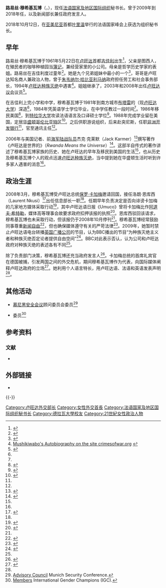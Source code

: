{{noteTA	
|1=zh:卢旺达;zh-hans:卢旺达;zh-hk:盧旺達;zh-tw:盧安達;
|2=zh-hans:基加利;zh-hk:基加利;zh-tw:吉佳利;
}}
{{Infobox officeholder
| name             = 路易丝‧穆希基瓦博<br />{{lang|rw|Louise Mushikiwabo}}
| honorific-prefix = [[阁下|阁下]]
| image            = Louise Mushikiwabo, 2008 (cropped).jpg
| office           = 第4任[[法语国家及地区国际组织|法语国家及地区国际组织]]秘书长
| term_start       = 2019年1月3日<ref>{{cite web |title=Francophonie - Prise de fonctions de Louise Mushikiwabo au poste de Secrétaire générale de la Francophonie (03.01.19) |url=https://www.diplomatie.gouv.fr/fr/politique-etrangere-de-la-france/francophonie-et-langue-francaise/actualites-et-evenements-lies-a-la-francophonie-et-a-la-langue-francaise/actualites-et-evenements-2018-lies-a-la-francophonie-et-a-la-langue-francaise/article/francophonie-prise-de-fonctions-de-louise-mushikiwabo-au-poste-de-secretaire |website=Ministère de l’Europe et des Affaires étrangères |accessdate=2021-04-08 |date=2019-01-03 |archive-date=2021-03-02 |archive-url=https://web.archive.org/web/20210302175728/https://www.diplomatie.gouv.fr/fr/politique-etrangere-de-la-france/francophonie-et-langue-francaise/actualites-et-evenements-lies-a-la-francophonie-et-a-la-langue-francaise/actualites-et-evenements-2018-lies-a-la-francophonie-et-a-la-langue-francaise/article/francophonie-prise-de-fonctions-de-louise-mushikiwabo-au-poste-de-secretaire |dead-url=no }}</ref>
| term_end         = 
| predecessor     = [[庄美楷|庄美楷]]
| party          = 无党派
| office1          = {{tsl|en|Ministry of Foreign Affairs and Cooperation (Rwanda)|卢旺达外交与合作部|卢旺达外交部长}}
| term_start1      = 2009年12月4日<ref name="Karuhanga">{{cite news |author=Karuhanga, James |title=Museminali Hands Over to Mushikiwabo |newspaper=The New Times |location=Rwanda |date=2009-12-06 |url=http://allafrica.com/stories/200912070644.html |access-date=2010-09-17 |archive-date=2012-10-17 |archive-url=https://web.archive.org/web/20121017052951/http://allafrica.com/stories/200912070644.html |dead-url=no }}</ref>
| term_end1        = 2018年10月18日
| predecessor1     = {{tsl|en|Rosemary Museminali|罗斯玛丽·穆塞米纳利}}<ref name="Karuhanga" />
| president1       = [[保罗·卡加梅|保罗·卡加梅]]
| successor1       = {{tsl|en|Richard Sezibera|里夏尔·塞齐贝拉}}
| birth_date       = {{birth date and age|1961|05|22}}
| birth_place      = {{flag|Rwanda}}[[吉佳利|吉佳利]]{{tsl|en|Jabana|贾巴纳}}
| death_date       =
| death_place      =
| alma_mater       = {{tsl|en|National University of Rwanda|卢旺达国立大学}}<br />[[特拉华大学|特拉华大学]]<ref name="Macmillan" />
| profession       = [[公共关系|公共关系]]<ref name="Macmillan">{{cite web |publisher=St. Martin's Press |work=Macmillan Books |title=Louise Mushikiwabo |url=http://us.macmillan.com/author/louisemushikiwabo |access-date=2010-09-17 |archive-date=2021-05-09 |archive-url=https://web.archive.org/web/20210509201126/https://us.macmillan.com/author/louisemushikiwabo/ |dead-url=no }}</ref>
}}

'''路易丝·穆希基瓦博'''（{{lang-rw|Louise Mushikiwabo}}，{{bd|1961年|5月22日||}}），现任[[法语国家及地区国际组织|法语国家及地区国际组织]]秘书长。曾于2009年到2018年任{{tsl|en|Ministry of Foreign Affairs and Cooperation (Rwanda)|卢旺达外交与合作部|卢旺达外交部长}}，以及新闻部长兼任政府发言人。

2018年10月12日，在[[亚美尼亚|亚美尼亚]]首都[[叶里温|叶里温]]举行的法语国家峰会上获选为组织秘书长。

== 早年 ==
路易丝·穆希基瓦博于1961年5月22日在[[卢旺达|卢旺达]]首都[[吉佳利|吉佳利]]出生<ref name="Twagilimana">{{cite book |last=Twagilimana |first=Aimable |title=Historical Dictionary of Rwanda |date=2015-11-06 |isbn=9781442255913 |url=https://books.google.com/books?id=9E6xCgAAQBAJ&pg=PA157 |access-date=2021-04-08 |archive-date=2021-08-18 |archive-url=https://web.archive.org/web/20210818211429/https://books.google.com/books?id=9E6xCgAAQBAJ&pg=PA157 |dead-url=no }}</ref>，父亲是图西人，在殖民者的咖啡种植园当[[簿记|簿记]]，兼经营家里的小公司{{sfn|Mushikiwabo|Kramer|2007|p=65}}。母亲是哲学历史学家{{tsl|en|Alexis Kagame|亚历克西斯·卡加梅}}的表姐{{sfn|Mushikiwabo|Kramer|2007|p=Dedications}}。路易丝在吉佳利度过童年<ref name="Nkem-Eneanya">{{cite web |last=Nkem-Eneanya |first=Jennifer |date=2013-11-27 |title=Minister Louise Mushikiwabo; Rebuilding Rwanda One Policy at a Time… |website=Konnect Africa |url=http://www.konnectafrica.net/minister-louise-mushikiwabo-rebuilding-rwanda-one-policy-at-a-time/ |access-date=2021-04-08 |archive-date=2021-01-18 |archive-url=https://web.archive.org/web/20210118204826/https://www.konnectafrica.net/minister-louise-mushikiwabo-rebuilding-rwanda-one-policy-at-a-time/ |dead-url=no }}</ref>。她是九个兄弟姐妹中最小的一个<ref name="NewTimes2008">{{cite news |newspaper=The New Times |location=Rwanda |date=2008-03-08 |title=New faces in Cabinet |url=http://www.newtimes.co.rw/section/article/2008-03-08/86852/ |accessdate=2021-04-08 |archive-date=2017-02-02 |archive-url=https://web.archive.org/web/20170202025705/http://www.newtimes.co.rw/section/article/2008-03-08/86852/ |dead-url=no }}</ref>，哥哥{{tsl|en|Lando Ndasingwa|兰多·恩达辛瓦}}是卢旺达知名商人兼政治人物，曾于[[朱韦纳尔·哈比亚利马纳|朱韦纳尔·哈比亚利马纳]]政府担任劳工和社会事务部长，1994年[[卢旺达种族灭绝|卢旺达种族灭绝]]中遇害<ref>[http://www.crimesofwar.org/tribun-mag/mag_rwandatestim.html Mushikiwabo's Autobiography on the site crimesofwar.org] {{webarchive|url=https://web.archive.org/web/20041205003622/http://www.crimesofwar.org/tribun-mag/mag_rwandatestim.html |date=2004-12-05 }}</ref>。姐姐{{tsl|en|Anne-Marie Kantengwa|安娜-玛丽·坎滕瓦}}继承了{{tsl|en|Chez Lando|兰多酒店}}，2003年和2008年出任[[卢旺达议会|卢旺达议会]]议员<ref>{{cite web |url=http://www.ieew.org/2013-ptb-students/anne-marie-kantengwa |title=Anne-Marie Kantengwa |publisher=The Institute for Economic Empowerment of Women |access-date=2016-10-19 |archive-url=https://web.archive.org/web/20170202000717/http://www.ieew.org/2013-ptb-students/anne-marie-kantengwa |archive-date=2017-02-02 |dead-url=yes }}</ref>。

在吉佳利上完小学和中学，穆希基瓦博于1981年到南方城市[[布塔雷|布塔雷]]的{{tsl|en|National University of Rwanda|卢旺达国立大学}}（现[[卢旺达大学|卢旺达大学]]）深造<ref name="Twagilimana"/>，1984年凭英语学士学位毕业，在中学任教过一段时间<ref name="Twagilimana"/>。1986年移民美国<ref>{{cite magazine |url=http://www.duchessinternationalmagazine.com/profile/louise-mushikiwabo/ |title=Louise Mushikiwabo |magazine=Duchess International Magazine |date=2016-01-08 |access-date=2016-10-19 |archive-url=https://web.archive.org/web/20170908032105/http://www.duchessinternationalmagazine.com/profile/louise-mushikiwabo/ |archive-date=2017-09-08 |dead-url=yes }}</ref>，到[[特拉华大学|特拉华大学]]攻读法语语言及口译硕士学位<ref name="UniversityOfDelaware">{{cite web |url=http://www1.udel.edu/udaily/2015/oct/rwanda-minister-101414.html |last=Adams |first=Elizabeth |title=Rwanda overcomes tragedy |publisher=University of Delaware |date=2014-10-14 |access-date=2016-10-19 |archive-date=2018-10-11 |archive-url=https://web.archive.org/web/20181011172858/http://www1.udel.edu/udaily/2015/oct/rwanda-minister-101414.html |dead-url=no }}</ref>。1988年完成学业留在美国，定居[[华盛顿哥伦比亚特区|华盛顿哥伦比亚特区]]<ref name="CrisafulliRedmond">{{cite book |year=2012 |last1=Crisafulli |first1=Patricia |last2=Redmond |first2=Andrea |title=Rwanda, Inc.: How a Devastated Nation Became an Economic Model for the Developing World |publisher=Macmillan |isbn=9781137066473 |page=30 |url=https://books.google.com/books?id=wilyjMI3UxcC&pg=PT30}}</ref>。之后供职游说组织，后来赴突尼斯，任职[[非洲开发银行|非洲开发银行]]<ref name="CrisafulliRedmond"/>，官至通讯主任<ref name="NewTimes2008"/>。

2006年与美国记者、前[[美国海军陆战队|海军陆战队员]]杰克·克莱默（Jack Karmer）<ref>{{cite web |author=Macmillan Publishers |title=Jack Kramer |url=https://us.macmillan.com/author/jackkramer/ |access-date=2017-11-16 |archive-date=2020-08-13 |archive-url=https://web.archive.org/web/20200813123127/https://us.macmillan.com/author/jackkramer |dead-url=no }}</ref>撰写著作《卢旺达是世界的》（''Rwanda Means the Universe''）<ref name="Waters">{{cite journal |last=Waters |first=Tony |title=Rwanda Means the Universe: A Native's Memoir of Blood and Bloodlines |journal=The International Journal of African Historical Studies |url=https://www.questia.com/library/journal/1P3-1243349371/rwanda-means-the-universe-a-native-s-memoir-of-blood |access-date=2017-11-16 |archive-date=2019-07-16 |archive-url=https://web.archive.org/web/20190716110903/https://www.questia.com/library/journal/1P3-1243349371/rwanda-means-the-universe-a-native-s-memoir-of-blood |dead-url=no }}</ref>。这部半自传式的著作讲述了穆希基瓦博家族的历史、她在卢旺达的早年及移民到美国的生活<ref name="Waters"/>，也从历史及穆希基瓦博个人的观点迅速[[卢旺达种族灭绝|卢旺达种族灭绝]]，当中提到她在华盛顿生活时听到许多家人遇害的消息<ref name="Waters"/>。

== 政治生涯 ==
2008年3月，穆希基瓦博受卢旺达总统[[保罗·卡加梅|保罗·卡加梅]]邀请回国，接任洛朗·恩库西（Laurent Nkusi）<ref>{{cite news |last=Munyaneza |first=James |title=Umuco saga: Why all eyes are on new Minister Mushikiwabo |newspaper=The New Times |date=2008-03-26 |url=http://www.newtimes.co.rw/section/article/2008-03-26/3130/ |access-date=2016-10-19 |archive-date=2017-02-02 |archive-url=https://web.archive.org/web/20170202025525/http://www.newtimes.co.rw/section/article/2008-03-26/3130/ |dead-url=no }}</ref>出任信息部长一职<ref name="NewTimes2008"/>。任期早年负责决定是否向诽谤卡加梅的几家地方媒体采取行动<ref name="GovernmentPrintingOffice">{{cite book|title=Country Reports on Human Rights Practices 2009|url=https://books.google.com/books?id=7NMXABwIjyAC&pg=PA528|publisher=Government Printing Office|pages=528–|id=GGKEY:EXCA0EGBR49|access-date=2021-04-08|archive-date=2017-10-10|archive-url=https://web.archive.org/web/20171010044143/https://books.google.com/books?id=7NMXABwIjyAC&pg=PA528|dead-url=no}}</ref>，其中卢旺达语日报《Umuco》曾将卡加梅比作[[阿道夫·希特勒|阿道夫·希特勒]]，媒体高等理事会故要求政府扣押该报的执照<ref>{{cite news |last=Munyaneza |first=James |title=Suspend Umuco, HCP tells new Information Minister |newspaper=The New Times |date=2008-03-24 |url=http://www.newtimes.co.rw/section/article/2008-03-24/3119/ |access-date=2016-10-19 |archive-date=2017-02-02 |archive-url=https://web.archive.org/web/20170202025548/http://www.newtimes.co.rw/section/article/2008-03-24/3119/ |dead-url=no }}</ref>。恩库西驳回该请求，穆希基瓦博也未采取行动，但该报仍于2008年10月停刊<ref name="GovernmentPrintingOffice"/>。穆希基瓦博经常鼓励同事尊重[[新闻自由|新闻自由]]<ref>{{cite news |last=Musoni |first=Edwin |title=Media has a right to public information–Mushikiwabo |newspaper=The New Times |date=2008-05-03 |url=http://www.newtimes.co.rw/section/article/2008-05-03/40028/ |access-date=2016-10-19 |archive-date=2017-02-02 |archive-url=https://web.archive.org/web/20170202031127/http://www.newtimes.co.rw/section/article/2008-05-03/40028/ |dead-url=no }}</ref>，但也确保媒体遵守有关{{tsl|en|genocide denial|种族灭绝否定论}}的严苛法律<ref>{{cite news |last=Nkurunziza |first=Sam |title=Mushikiwabo warns media on Genocide reporting |newspaper=The New Times |date=2009-04-27 |url=http://www.newtimes.co.rw/section/article/2009-04-27/8220/ |access-date=2016-10-19 |archive-date=2017-02-02 |archive-url=https://web.archive.org/web/20170202030003/http://www.newtimes.co.rw/section/article/2009-04-27/8220/ |dead-url=no }}</ref>。2009年，她暂时禁止卢旺达语电台转播[[英国广播公司|英国广播公司]]的节目，认为BBC播出的节目“为种族灭绝主义者和种族灭绝否定论者提供自由空间”<ref name="BBC2009">{{cite news |publisher=BBC News |title=Rwanda bans BBC local broadcasts |date=2009-04-26 |url=http://news.bbc.co.uk/1/hi/world/africa/8019398.stm |access-date=2016-10-19 |archive-date=2009-04-29 |archive-url=https://web.archive.org/web/20090429223227/http://news.bbc.co.uk/1/hi/world/africa/8019398.stm |dead-url=no }}</ref>。BBC对此表示否认，认为公司和卢旺达政府对种族灭绝的表述各有不同<ref name="BBC2009"/>。

除了负责部门决策，穆希基瓦博还充当政府发言人<ref name="MediaMissMushikiwabo">{{cite news |last=Munyaneza |first=James |date=2009-12-08 |title=Why the media will miss Mushikiwabo |url=http://www.newtimes.co.rw/section/read/14354 |access-date=2017-11-17 |archive-date=2020-08-03 |archive-url=https://web.archive.org/web/20200803175413/https://www.newtimes.co.rw/section/read/14354 |dead-url=no }}</ref>。卡加梅总统的首席礼宾官{{tsl|en|Rose Kabuye|罗斯·卡布耶}}在德国被捕，引发两国之间的外交危机，期间穆希基瓦博作为代表，向国际媒体阐释卢旺达政府的立场<ref name="RwandaCongoKabuye">{{cite news |last=McGreal |first=Chris |date=2008-11-10 |title=Top Rwandan aide chooses French terror trial |newspaper=The Guardian |url=https://www.theguardian.com/world/2008/nov/10/rwanda-congo-kabuye |accessdate=2021-04-08 |archive-date=2021-02-27 |archive-url=https://web.archive.org/web/20210227002302/http://www.theguardian.com/world/2008/nov/10/rwanda-congo-kabuye |dead-url=no }}</ref>。她利用个人语言特长，用卢旺达语、法语和英语发表声明<ref name="MediaMissMushikiwabo"/>。

==其他活动==
* [[慕尼黑安全会议|慕尼黑安全会议]]顾问委员会委员<ref>[https://www.securityconference.de/en/about/advisory-council/ Advisory Council] {{Wayback|url=https://www.securityconference.de/en/about/advisory-council/ |date=20190330094002 }} Munich Security Conference.</ref>
* {{tsl|en|International Gender Champions|国际性别倡导组织}}委员<ref>[https://genderchampions.com/champions Members] {{Wayback|url=https://genderchampions.com/champions |date=20210304090727 }} International Gender Champions (IGC).</ref>

==参考资料==
{{Reflist|2}}

===文献===
* {{cite book |last1=Mushikiwabo |first1=Louise |last2=Kramer |first2=Jack |year=2007 |title=Rwanda Means the Universe: A Native's Memoir of Blood and Bloodlines |publisher=St. Martin's Press |isbn=9781429907316 |url=https://books.google.com/books?id=wp42sgFhqFcC }}

==外部链接==
*{{Commons category-inline|Louise Mushikiwabo}}

{{s-start}}
{{s-dip}}
{{s-bef|before=[[庄美楷|庄美楷]]}}
{{s-ttl|title=[[法语国家及地区国际组织|法语国家及地区国际组织]]秘书长|years=2019年-至今}}
{{s-inc}}
{{-}}
{{s-bef|before={{tsl|en|Rosemary Museminali|罗斯玛丽·穆塞米纳利}}}}
{{s-ttl|title={{tsl|en|Ministry of Foreign Affairs and Cooperation (Rwanda)|卢旺达外交与合作部|卢旺达外交部长}}|years=2009–2018年}}
{{s-aft|after={{tsl|en|Richard Sezibera|理查德·塞兹贝拉}}}}
{{s-end}}

{{法语国家及地区国际组织|nocat}}
{{Authority control}}
{{Portal bar|人物|非洲|政治}}

{{DEFAULTSORT:Mushikiwabo, Louise}}
[[Category:卢旺达外交部长|Category:卢旺达外交部长]]
[[Category:女性外交首長|Category:女性外交首長]]
[[Category:法语国家及地区国际组织秘书长|Category:法语国家及地区国际组织秘书长]]
[[Category:德拉瓦大學校友|Category:德拉瓦大學校友]]
[[Category:21世紀女性政治人物|Category:21世紀女性政治人物]]